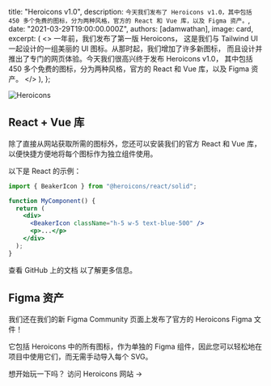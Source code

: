 
  title: "Heroicons v1.0",
  description: `今天我们发布了 Heroicons v1.0，其中包括 450 多个免费的图标，分为两种风格，官方的 React 和 Vue 库，以及 Figma 资产。`,
  date: "2021-03-29T19:00:00.000Z",
  authors: [adamwathan],
  image: card,
  excerpt: (
    <>
      一年前，我们发布了第一版 <Link href="https://heroicons.com">Heroicons</Link>，
      这是我们与 Tailwind UI 一起设计的一组美丽的 UI 图标。从那时起，我们增加了许多新图标，
      而且设计并推出了专门的网页体验。今天我们很高兴终于发布 Heroicons v1.0，
      其中包括 450 多个免费的图标，分为两种风格，官方的 React 和 Vue 库，以及 Figma 资产。
    </>
  ),
};

<Link href="https://heroicons.com">
  <Image alt="Heroicons" src={card} />
</Link>

## React + Vue 库

除了直接从网站获取所需的图标外，您还可以安装我们的官方 React 和 Vue 库，以便快捷方便地将每个图标作为独立组件使用。

以下是 React 的示例：

```jsx
import { BeakerIcon } from "@heroicons/react/solid";

function MyComponent() {
  return (
    <div>
      <BeakerIcon className="h-5 w-5 text-blue-500" />
      <p>...</p>
    </div>
  );
}
```

<Link href="https://github.com/tailwindlabs/heroicons">查看 GitHub 上的文档</Link> 以了解更多信息。

## Figma 资产

我们还在我们的新 Figma Community 页面上发布了官方的 <Link href="https://www.figma.com/community/file/958423903283802665/heroicons">Heroicons Figma 文件</Link>！

它包括 Heroicons 中的所有图标，作为单独的 Figma 组件，因此您可以轻松地在项目中使用它们，而无需手动导入每个 SVG。

想开始玩一下吗？ <Link href="https://heroicons.com">访问 Heroicons 网站 →</Link>